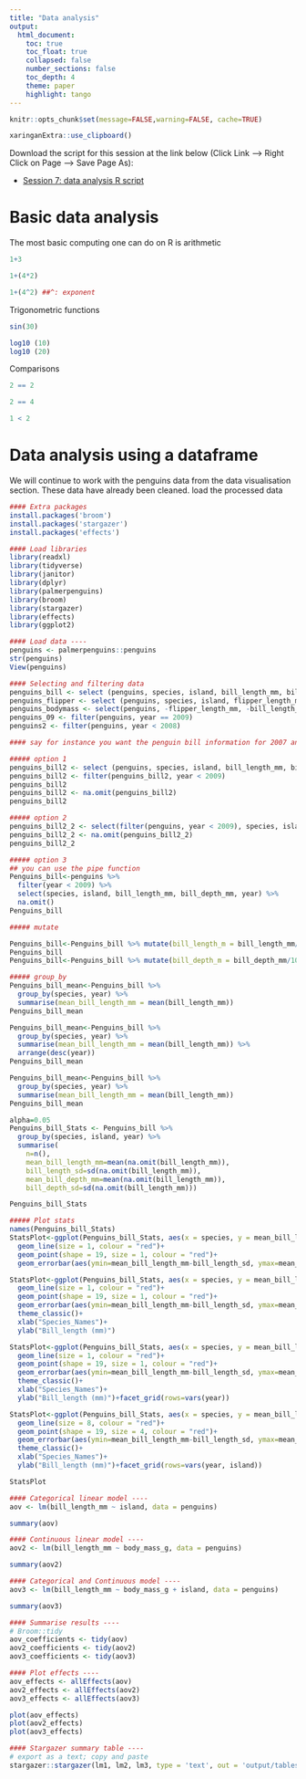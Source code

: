 ```yaml
---
title: "Data analysis"
output:
  html_document:
    toc: true
    toc_float: true
    collapsed: false
    number_sections: false
    toc_depth: 4
    theme: paper
    highlight: tango
---
```


```r
knitr::opts_chunk$set(message=FALSE,warning=FALSE, cache=TRUE)
```

```r
xaringanExtra::use_clipboard()
```

Download the script for this session at the link below (Click Link --> Right Click on Page --> Save Page As):

* [Session 7: data analysis R script](https://raw.githubusercontent.com/jdmwhite/R_Workshop/main/scripts/7_Data_Analysis.R)

# Basic data analysis

The most basic computing one can do on R is arithmetic
```r
1+3

```
```r
1+(4*2)

```
```r
1+(4^2) ##^: exponent

```
Trigonometric functions
```r
sin(30)

```
```r
log10 (10)
log10 (20)

```
Comparisons 

```r
2 == 2

```
```r
2 == 4

```
```r
1 < 2

```


# Data analysis using a dataframe

We will continue to work with the penguins data from the data visualisation section. These data have already been cleaned. 
load the processed data

```r
#### Extra packages 
install.packages('broom')
install.packages('stargazer')
install.packages('effects')

#### Load libraries
library(readxl)
library(tidyverse)
library(janitor)
library(dplyr)
library(palmerpenguins)
library(broom)
library(stargazer)
library(effects)
library(ggplot2)
```

```r
#### Load data ----
penguins <- palmerpenguins::penguins
str(penguins)
View(penguins)
```

```r
#### Selecting and filtering data
penguins_bill <- select (penguins, species, island, bill_length_mm, bill_depth_mm)
penguins_flipper <- select (penguins, species, island, flipper_length_mm)
penguins_bodymass <- select(penguins, -flipper_length_mm, -bill_length_mm, -bill_depth_mm)
penguins_09 <- filter(penguins, year == 2009)
penguins2 <- filter(penguins, year < 2008)

#### say for instance you want the penguin bill information for 2007 and 2008 only

##### option 1
penguins_bill2 <- select (penguins, species, island, bill_length_mm, bill_depth_mm, year)
penguins_bill2 <- filter(penguins_bill2, year < 2009)
penguins_bill2
penguins_bill2 <- na.omit(penguins_bill2)
penguins_bill2

##### option 2
penguins_bill2_2 <- select(filter(penguins, year < 2009), species, island, bill_length_mm, bill_depth_mm, year)
penguins_bill2_2 <- na.omit(penguins_bill2_2)
penguins_bill2_2

##### option 3 
## you can use the pipe function
Penguins_bill<-penguins %>%
  filter(year < 2009) %>%
  select(species, island, bill_length_mm, bill_depth_mm, year) %>% 
  na.omit()
Penguins_bill
```

```r
##### mutate

Penguins_bill<-Penguins_bill %>% mutate(bill_length_m = bill_length_mm/1000) #added a new column with new units for bill_length
Penguins_bill
Penguins_bill<-Penguins_bill %>% mutate(bill_depth_m = bill_depth_mm/1000)

##### group_by
Penguins_bill_mean<-Penguins_bill %>%
  group_by(species, year) %>% 
  summarise(mean_bill_length_mm = mean(bill_length_mm))
Penguins_bill_mean

Penguins_bill_mean<-Penguins_bill %>%
  group_by(species, year) %>% 
  summarise(mean_bill_length_mm = mean(bill_length_mm)) %>% 
  arrange(desc(year))
Penguins_bill_mean

Penguins_bill_mean<-Penguins_bill %>%
  group_by(species, year) %>% 
  summarise(mean_bill_length_mm = mean(bill_length_mm))
Penguins_bill_mean

alpha=0.05
Penguins_bill_Stats <- Penguins_bill %>%
  group_by(species, island, year) %>%
  summarise( 
    n=n(),
    mean_bill_length_mm=mean(na.omit(bill_length_mm)),
    bill_length_sd=sd(na.omit(bill_length_mm)),
    mean_bill_depth_mm=mean(na.omit(bill_length_mm)),
    bill_depth_sd=sd(na.omit(bill_length_mm)))

Penguins_bill_Stats
```

```r
##### Plot stats 
names(Penguins_bill_Stats)
StatsPlot<-ggplot(Penguins_bill_Stats, aes(x = species, y = mean_bill_length_mm))+
  geom_line(size = 1, colour = "red")+
  geom_point(shape = 19, size = 1, colour = "red")+
  geom_errorbar(aes(ymin=mean_bill_length_mm-bill_length_sd, ymax=mean_bill_length_mm+bill_length_sd),width=.5, colour ="black", linetype = "solid")

StatsPlot<-ggplot(Penguins_bill_Stats, aes(x = species, y = mean_bill_length_mm))+
  geom_line(size = 1, colour = "red")+
  geom_point(shape = 19, size = 1, colour = "red")+
  geom_errorbar(aes(ymin=mean_bill_length_mm-bill_length_sd, ymax=mean_bill_length_mm+bill_length_sd),width=.5, colour ="black", linetype = "solid")+
  theme_classic()+
  xlab("Species_Names")+
  ylab("Bill_length (mm)")

StatsPlot<-ggplot(Penguins_bill_Stats, aes(x = species, y = mean_bill_length_mm))+
  geom_line(size = 1, colour = "red")+
  geom_point(shape = 19, size = 1, colour = "red")+
  geom_errorbar(aes(ymin=mean_bill_length_mm-bill_length_sd, ymax=mean_bill_length_mm+bill_length_sd),width=.5, colour ="black", linetype = "solid")+
  theme_classic()+
  xlab("Species_Names")+
  ylab("Bill_length (mm)")+facet_grid(rows=vars(year))

StatsPlot<-ggplot(Penguins_bill_Stats, aes(x = species, y = mean_bill_length_mm))+
  geom_line(size = 8, colour = "red")+
  geom_point(shape = 19, size = 4, colour = "red")+
  geom_errorbar(aes(ymin=mean_bill_length_mm-bill_length_sd, ymax=mean_bill_length_mm+bill_length_sd),width=.1, colour ="black", linetype = "solid")+
  theme_classic()+
  xlab("Species_Names")+
  ylab("Bill_length (mm)")+facet_grid(rows=vars(year, island))

StatsPlot
```

```r
#### Categorical linear model ----
aov <- lm(bill_length_mm ~ island, data = penguins)

summary(aov)
```

```r
#### Continuous linear model ----
aov2 <- lm(bill_length_mm ~ body_mass_g, data = penguins)

summary(aov2)
```

```r
#### Categorical and Continuous model ----
aov3 <- lm(bill_length_mm ~ body_mass_g + island, data = penguins)

summary(aov3)
```

```r
#### Summarise results ----
# Broom::tidy
aov_coefficients <- tidy(aov)
aov2_coefficients <- tidy(aov2)
aov3_coefficients <- tidy(aov3)
```

```r
#### Plot effects ----
aov_effects <- allEffects(aov)
aov2_effects <- allEffects(aov2)
aov3_effects <- allEffects(aov3)

plot(aov_effects)
plot(aov2_effects)
plot(aov3_effects)
```

```r
#### Stargazer summary table ----
# export as a text; copy and paste
stargazer::stargazer(lm1, lm2, lm3, type = 'text', out = 'output/tables/lm_summaries.text')
```
